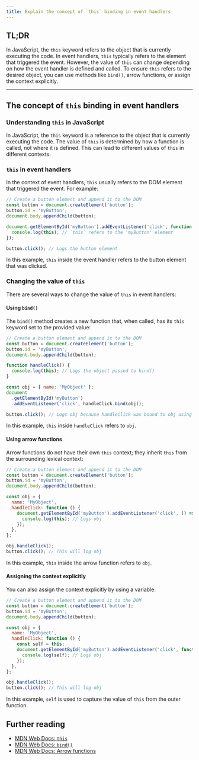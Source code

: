 ```yaml
---
title: Explain the concept of `this` binding in event handlers
---
```


## TL;DR

In JavaScript, the `this` keyword refers to the object that is currently executing the code. In event handlers, `this` typically refers to the element that triggered the event. However, the value of `this` can change depending on how the event handler is defined and called. To ensure `this` refers to the desired object, you can use methods like `bind()`, arrow functions, or assign the context explicitly.

---

## The concept of `this` binding in event handlers

### Understanding `this` in JavaScript

In JavaScript, the `this` keyword is a reference to the object that is currently executing the code. The value of `this` is determined by how a function is called, not where it is defined. This can lead to different values of `this` in different contexts.

### `this` in event handlers

In the context of event handlers, `this` usually refers to the DOM element that triggered the event. For example:

```js live
// Create a button element and append it to the DOM
const button = document.createElement('button');
button.id = 'myButton';
document.body.appendChild(button);

document.getElementById('myButton').addEventListener('click', function () {
  console.log(this); // `this` refers to the 'myButton' element
});

button.click(); // Logs the button element
```

In this example, `this` inside the event handler refers to the button element that was clicked.

### Changing the value of `this`

There are several ways to change the value of `this` in event handlers:

#### Using `bind()`

The `bind()` method creates a new function that, when called, has its `this` keyword set to the provided value:

```js live
// Create a button element and append it to the DOM
const button = document.createElement('button');
button.id = 'myButton';
document.body.appendChild(button);

function handleClick() {
  console.log(this); // Logs the object passed to bind()
}

const obj = { name: 'MyObject' };
document
  .getElementById('myButton')
  .addEventListener('click', handleClick.bind(obj));

button.click(); // Logs obj because handleClick was bound to obj using bind()
```

In this example, `this` inside `handleClick` refers to `obj`.

#### Using arrow functions

Arrow functions do not have their own `this` context; they inherit `this` from the surrounding lexical context:

```js live
// Create a button element and append it to the DOM
const button = document.createElement('button');
button.id = 'myButton';
document.body.appendChild(button);

const obj = {
  name: 'MyObject',
  handleClick: function () {
    document.getElementById('myButton').addEventListener('click', () => {
      console.log(this); // Logs obj
    });
  },
};

obj.handleClick();
button.click(); // This will log obj
```

In this example, `this` inside the arrow function refers to `obj`.

#### Assigning the context explicitly

You can also assign the context explicitly by using a variable:

```js live
// Create a button element and append it to the DOM
const button = document.createElement('button');
button.id = 'myButton';
document.body.appendChild(button);

const obj = {
  name: 'MyObject',
  handleClick: function () {
    const self = this;
    document.getElementById('myButton').addEventListener('click', function () {
      console.log(self); // Logs obj
    });
  },
};

obj.handleClick();
button.click(); // This will log obj
```

In this example, `self` is used to capture the value of `this` from the outer function.

## Further reading

- [MDN Web Docs: `this`](https://developer.mozilla.org/en-US/docs/Web/JavaScript/Reference/Operators/this)
- [MDN Web Docs: `bind()`](https://developer.mozilla.org/en-US/docs/Web/JavaScript/Reference/Global_objects/Function/bind)
- [MDN Web Docs: Arrow functions](https://developer.mozilla.org/en-US/docs/Web/JavaScript/Reference/Functions/Arrow_functions)
